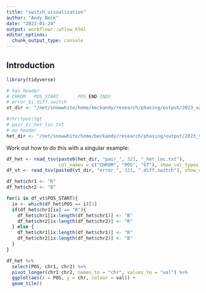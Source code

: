 ```yaml
---
title: "switch_visualization"
author: "Andy Beck"
date: "2023-01-24"
output: workflowr::wflow_html
editor_options:
  chunk_output_type: console
---
```


## Introduction

```r
library(tidyverse)

# has header
# CHROM   POS_START       POS_END INDV
# error_$i.diff.switch
vt_dir <- "/net/snowwhite/home/beckandy/research/phasing/output/2023_switch_errors/vcf/vcf_gz/topmed/vcftools/"

#chr\tpos\tgt
# pair_$i_het_loc.txt
# no header
het_dir <- "/net/snowwhite/home/beckandy/research/phasing/output/2023_switch_errors/het_loc/"
```

Work out how to do this with a singular example:

```r
df_het <- read_tsv(paste0(het_dir, "pair_", 321, "_het_loc.txt"), 
                   col_names = c("CHROM", "POS", "GT"), show_col_types = FALSE)
df_vt <- read_tsv(paste0(vt_dir, "error_", 321, ".diff.switch"), show_col_types = FALSE)

df_het$chr1 <- "R"
df_het$chr2 <- "B"

for(i in df_vt$POS_START){
  ix <- which(df_het$POS == i)[1]
  if(df_het$chr1[ix] == "R"){
    df_het$chr1[ix:length(df_het$chr1)] <- "B"
    df_het$chr2[ix:length(df_het$chr2)] <- "R"
  } else {
    df_het$chr1[ix:length(df_het$chr1)] <- "R"
    df_het$chr2[ix:length(df_het$chr2)] <- "B"
  }
}

df_het %>%
  select(POS, chr1, chr2) %>%
  pivot_longer(chr1:chr2, names_to = "chr", values_to = "val") %>% 
  ggplot(aes(x = POS, y = chr, colour = val)) +
  geom_tile()
```


